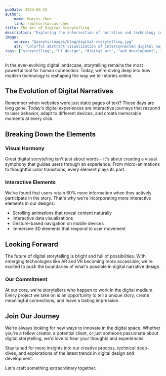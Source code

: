 ```yaml
---
pubDate: 2024-03-15
author:
    name: Marcus Chen
    link: /author/marcus-chen
title: The Art of Digital Storytelling
description: "Exploring the intersection of narrative and technology in modern web design. Join us on a journey through the evolving landscape of digital storytelling and its impact on user experience."
image:
    source: "@assets/images/blog/digital-storytelling.jpg"
    alt: "Colorful abstract visualization of interconnected digital narratives"
tags: ["storytelling", "UX design", "digital art", "web development", "creativity"]
---
```


In the ever-evolving digital landscape, storytelling remains the most powerful tool for human connection. Today, we're diving deep into how modern technology is reshaping the way we tell stories online.

## The Evolution of Digital Narratives

Remember when websites were just static pages of text? Those days are long gone. Today's digital experiences are interactive journeys that respond to user behavior, adapt to different devices, and create memorable moments at every click.

## Breaking Down the Elements

### Visual Harmony

Great digital storytelling isn't just about words – it's about creating a visual symphony that guides users through an experience. From micro-animations to thoughtful color transitions, every element plays its part.

### Interactive Elements

We've found that users retain 60% more information when they actively participate in the story. That's why we're incorporating more interactive elements in our designs:

- Scrolling animations that reveal content naturally
- Interactive data visualizations
- Gesture-based navigation on mobile devices
- Immersive 3D elements that respond to user movement

## Looking Forward

The future of digital storytelling is bright and full of possibilities. With emerging technologies like AR and VR becoming more accessible, we're excited to push the boundaries of what's possible in digital narrative design.

### Our Commitment

At our core, we're storytellers who happen to work in the digital medium. Every project we take on is an opportunity to tell a unique story, create meaningful connections, and leave a lasting impression.

## Join Our Journey

We're always looking for new ways to innovate in the digital space. Whether you're a fellow creator, a potential client, or just someone passionate about digital storytelling, we'd love to hear your thoughts and experiences.

Stay tuned for more insights into our creative process, technical deep-dives, and explorations of the latest trends in digital design and development.

Let's craft something extraordinary together.
